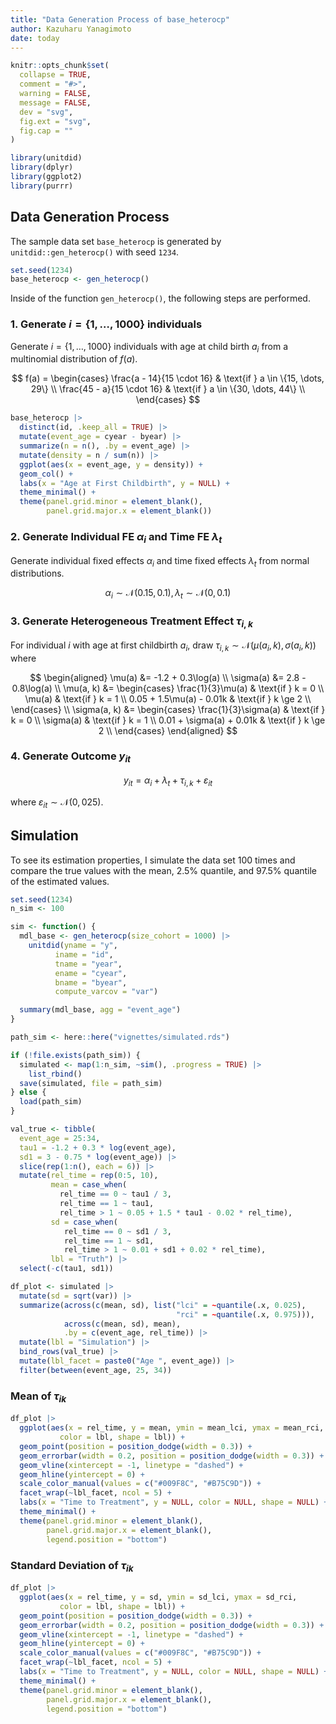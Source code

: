 ```yaml
---
title: "Data Generation Process of base_heterocp"
author: Kazuharu Yanagimoto
date: today
---
```



```r
knitr::opts_chunk$set(
  collapse = TRUE,
  comment = "#>",
  warning = FALSE,
  message = FALSE,
  dev = "svg",
  fig.ext = "svg",
  fig.cap = ""
)
```

```r
library(unitdid)
library(dplyr)
library(ggplot2)
library(purrr)
```

## Data Generation Process

The sample data set `base_heterocp` is generated by `unitdid::gen_heterocp()` with seed `1234`.

```r
set.seed(1234)
base_heterocp <- gen_heterocp()
```

Inside of the function `gen_heterocp()`, the following steps are performed.

### 1. Generate $i = \{1, \dots, 1000\}$ individuals

Generate $i = \{1, \dots, 1000\}$ individuals with age at child birth $a_i$
from a multinomial distribution of $f(a)$.


$$
f(a) = \begin{cases}
\frac{a - 14}{15 \cdot 16} & \text{if } a \in \{15, \dots, 29\} \\
\frac{45 - a}{15 \cdot 16} & \text{if } a \in \{30, \dots, 44\} \\
\end{cases}
$$

```r
base_heterocp |>
  distinct(id, .keep_all = TRUE) |>
  mutate(event_age = cyear - byear) |>
  summarize(n = n(), .by = event_age) |>
  mutate(density = n / sum(n)) |>
  ggplot(aes(x = event_age, y = density)) +
  geom_col() +
  labs(x = "Age at First Childbirth", y = NULL) +
  theme_minimal() +
  theme(panel.grid.minor = element_blank(),
        panel.grid.major.x = element_blank())
```

### 2. Generate Individual FE $\alpha_i$ and Time FE $\lambda_t$

Generate individual fixed effects $\alpha_i$ and time fixed effects $\lambda_t$ from normal distributions.

$$
\alpha_{i} \sim \mathcal{N}(0.15, 0.1),\, \lambda_{t} \sim \mathcal{N}(0, 0.1)
$$

### 3. Generate Heterogeneous Treatment Effect $\tau_{i, k}$

For individual $i$ with age at first childbirth $a_i$, draw $\tau_{i, k} \sim \mathcal{N}(\mu(a_i, k), \sigma(a_i, k))$ where

$$
\begin{aligned}
\mu(a) &= -1.2 + 0.3\log(a) \\
\sigma(a) &= 2.8 - 0.8\log(a) \\
\mu(a, k) &= \begin{cases}
\frac{1}{3}\mu(a) & \text{if } k = 0 \\
\mu(a) & \text{if } k = 1 \\
0.05 + 1.5\mu(a) - 0.01k & \text{if } k \ge 2 \\
\end{cases} \\
\sigma(a, k) &= \begin{cases}
\frac{1}{3}\sigma(a) & \text{if } k = 0 \\
\sigma(a) & \text{if } k = 1 \\
0.01 + \sigma(a) + 0.01k & \text{if } k \ge 2 \\
\end{cases}
\end{aligned}
$$

### 4. Generate Outcome $y_{it}$

$$
y_{it} = \alpha_i + \lambda_t + \tau_{i, k} + \varepsilon_{it}
$$

where $\varepsilon_{it} \sim \mathcal{N}(0, 025)$.

## Simulation

To see its estimation properties,
I simulate the data set 100 times and compare the true values with
the mean, 2.5% quantile, and 97.5% quantile of the estimated values.

```r
set.seed(1234)
n_sim <- 100

sim <- function() {
  mdl_base <- gen_heterocp(size_cohort = 1000) |>
    unitdid(yname = "y",
          iname = "id",
          tname = "year",
          ename = "cyear",
          bname = "byear",
          compute_varcov = "var")

  summary(mdl_base, agg = "event_age")
}

path_sim <- here::here("vignettes/simulated.rds")

if (!file.exists(path_sim)) {
  simulated <- map(1:n_sim, ~sim(), .progress = TRUE) |>
    list_rbind()
  save(simulated, file = path_sim)
} else {
  load(path_sim)
}
```

```r
val_true <- tibble(
  event_age = 25:34,
  tau1 = -1.2 + 0.3 * log(event_age),
  sd1 = 3 - 0.75 * log(event_age)) |>
  slice(rep(1:n(), each = 6)) |>
  mutate(rel_time = rep(0:5, 10),
         mean = case_when(
           rel_time == 0 ~ tau1 / 3,
           rel_time == 1 ~ tau1,
           rel_time > 1 ~ 0.05 + 1.5 * tau1 - 0.02 * rel_time),
         sd = case_when(
            rel_time == 0 ~ sd1 / 3,
            rel_time == 1 ~ sd1,
            rel_time > 1 ~ 0.01 + sd1 + 0.02 * rel_time),
         lbl = "Truth") |>
  select(-c(tau1, sd1))

df_plot <- simulated |>
  mutate(sd = sqrt(var)) |>
  summarize(across(c(mean, sd), list("lci" = ~quantile(.x, 0.025),
                                     "rci" = ~quantile(.x, 0.975))),
            across(c(mean, sd), mean),
            .by = c(event_age, rel_time)) |>
  mutate(lbl = "Simulation") |>
  bind_rows(val_true) |>
  mutate(lbl_facet = paste0("Age ", event_age)) |>
  filter(between(event_age, 25, 34))
```

### Mean of $\tau_{ik}$

```r
df_plot |>
  ggplot(aes(x = rel_time, y = mean, ymin = mean_lci, ymax = mean_rci,
           color = lbl, shape = lbl)) +
  geom_point(position = position_dodge(width = 0.3)) +
  geom_errorbar(width = 0.2, position = position_dodge(width = 0.3)) +
  geom_vline(xintercept = -1, linetype = "dashed") +
  geom_hline(yintercept = 0) +
  scale_color_manual(values = c("#009F8C", "#B75C9D")) +
  facet_wrap(~lbl_facet, ncol = 5) +
  labs(x = "Time to Treatment", y = NULL, color = NULL, shape = NULL) +
  theme_minimal() +
  theme(panel.grid.minor = element_blank(),
        panel.grid.major.x = element_blank(),
        legend.position = "bottom")
```

### Standard Deviation of $\tau_{ik}$

```r
df_plot |>
  ggplot(aes(x = rel_time, y = sd, ymin = sd_lci, ymax = sd_rci,
           color = lbl, shape = lbl)) +
  geom_point(position = position_dodge(width = 0.3)) +
  geom_errorbar(width = 0.2, position = position_dodge(width = 0.3)) +
  geom_vline(xintercept = -1, linetype = "dashed") +
  geom_hline(yintercept = 0) +
  scale_color_manual(values = c("#009F8C", "#B75C9D")) +
  facet_wrap(~lbl_facet, ncol = 5) +
  labs(x = "Time to Treatment", y = NULL, color = NULL, shape = NULL) +
  theme_minimal() +
  theme(panel.grid.minor = element_blank(),
        panel.grid.major.x = element_blank(),
        legend.position = "bottom")
```









